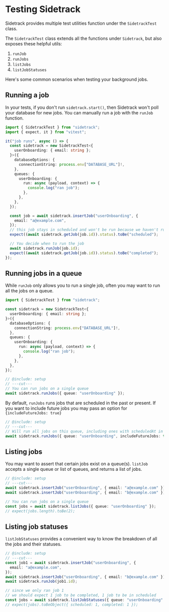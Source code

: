 # Testing Sidetrack

Sidetrack provides multiple test utilities function under the `SidetrackTest` class.

The `SidetrackTest` class extends all the functions under `Sidetrack`, but also exposes these helpful utils:

1. `runJob`
2. `runJobs`
3. `listJobs`
4. `listJobStatuses`

Here's some common scenarios when testing your background jobs.

## Running a job

In your tests, if you don't run `sidetrack.start()`, then Sidetrack won't poll your database for new jobs.
You can manually run a job with the `runJob` function.

```ts twoslash
import { SidetrackTest } from "sidetrack";
import { expect, it } from "vitest";

it("job runs", async () => {
  const sidetrack = new SidetrackTest<{
    userOnboarding: { email: string };
  }>({
    databaseOptions: {
      connectionString: process.env["DATABASE_URL"]!,
    },
    queues: {
      userOnboarding: {
        run: async (payload, context) => {
          console.log("ran job");
        },
      },
    },
  });

  const job = await sidetrack.insertJob("userOnboarding", {
    email: "a@example.com",
  });
  // this job stays in scheduled and won't be run because we haven't run sidetrack.start()
  expect((await sidetrack.getJob(job.id)).status).toBe("scheduled");

  // You decide when to run the job
  await sidetrack.runJob(job.id);
  expect((await sidetrack.getJob(job.id)).status).toBe("completed");
});
```

## Running jobs in a queue

While `runJob` only allows you to run a single job, often you may want to run all the jobs on a queue.

```ts twoslash include setup
import { SidetrackTest } from "sidetrack";

const sidetrack = new SidetrackTest<{
  userOnboarding: { email: string };
}>({
  databaseOptions: {
    connectionString: process.env["DATABASE_URL"]!,
  },
  queues: {
    userOnboarding: {
      run: async (payload, context) => {
        console.log("ran job");
      },
    },
  },
});
```

```ts twoslash
// @include: setup
// ---cut---
// You can run jobs on a single queue
await sidetrack.runJobs({ queue: "userOnboarding" });
```

By default, `runJobs` runs jobs that are scheduled in the past or present. If you want to include future jobs you may pass an option for `{includeFutureJobs: true}`

```ts twoslash
// @include: setup
// ---cut---
// Will run all jobs on this queue, including ones with scheduledAt in the future
await sidetrack.runJobs({ queue: "userOnboarding", includeFutureJobs: true });
```

## Listing jobs

You may want to assert that certain jobs exist on a queue(s).
`listJob` accepts a single queue or list of queues, and returns a list of jobs.

```ts twoslash
// @include: setup
// ---cut---
await sidetrack.insertJob("userOnboarding", { email: "a@example.com" });
await sidetrack.insertJob("userOnboarding", { email: "b@example.com" });

// You can run jobs on a single queue
const jobs = await sidetrack.listJobs({ queue: "userOnboarding" });
// expect(jobs.length).toBe(2);
```

## Listing job statuses

`listJobStatuses` provides a convenient way to know the breakdown of all the jobs and their statuses.

```ts twoslash
// @include: setup
// ---cut---
const job1 = await sidetrack.insertJob("userOnboarding", {
  email: "a@example.com",
});
await sidetrack.insertJob("userOnboarding", { email: "b@example.com" });
await sidetrack.runJob(job1.id);

// since we only ran job 1
// we should expect 1 job to be completed, 1 job to be in scheduled
const jobs = await sidetrack.listJobStatuses({ queue: "userOnboarding" });
// expect(jobs).toBeObject({ scheduled: 1, completed: 1 });
```
